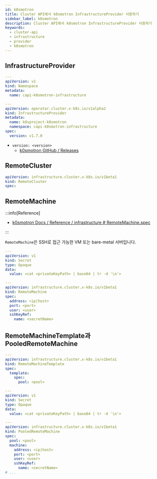 ```yaml
---
id: k0smotron
title: Cluster API에서 k0smotron InfrastructureProvider 사용하기
sidebar_label: k0smotron
description: Cluster API에서 k0smotron InfrastructureProvider 사용하기
keywords:
  - cluster-api
  - infrastructure
  - provider
  - k0smotron
---
```


## InfrastructureProvider

```yaml
---
apiVersion: v1
kind: Namespace
metadata:
  name: capi-k0smotron-infrastructure

---
apiVersion: operator.cluster.x-k8s.io/v1alpha2
kind: InfrastructureProvider
metadata:
  name: k0sproject-k0smotron
  namespace: capi-k0smotron-infrastructure
spec:
  version: v1.7.0
```

- `version: <version>`
  - [k0smotron GitHub / Releases](https://github.com/k0sproject/k0smotron/releases)

## RemoteCluster

```yaml
apiVersion: infrastructure.cluster.x-k8s.io/v1beta1
kind: RemoteCluster
spec:
```

## RemoteMachine

:::info[Reference]

- [k0smotron Docs / Reference / infrastructure # RemoteMachine.spec](https://docs.k0smotron.io/stable/resource-reference/infrastructure.cluster.x-k8s.io-v1beta1/#remotemachinespec)

:::

`RemoteMachine`은 SSH로 접근 가능한 VM 또는 bare-metal 서버입니다.

```yaml
---
apiVersion: v1
kind: Secret
type: Opaque
data:
  value: <cat <privateKeyPath> | base64 | tr -d '\n'>

---
apiVersion: infrastructure.cluster.x-k8s.io/v1beta1
kind: RemoteMachine
spec:
  address: <ip|host>
  port: <port>
  user: <user>
  sshKeyRef:
    name: <secretName>
```

## RemoteMachineTemplate과 PooledRemoteMachine

```yaml
---
apiVersion: infrastructure.cluster.x-k8s.io/v1beta1
kind: RemoteMachineTemplate
spec:
  template:
    spec:
      pool: <pool>

---
apiVersion: v1
kind: Secret
type: Opaque
data:
  value: <cat <privateKeyPath> | base64 | tr -d '\n'>

---
apiVersion: infrastructure.cluster.x-k8s.io/v1beta1
kind: PooledRemoteMachine
spec:
  pool: <pool>
  machine:
    address: <ip|host>
    port: <port>
    user: <user>
    sshKeyRef:
      name: <secretName>
# ...
```
